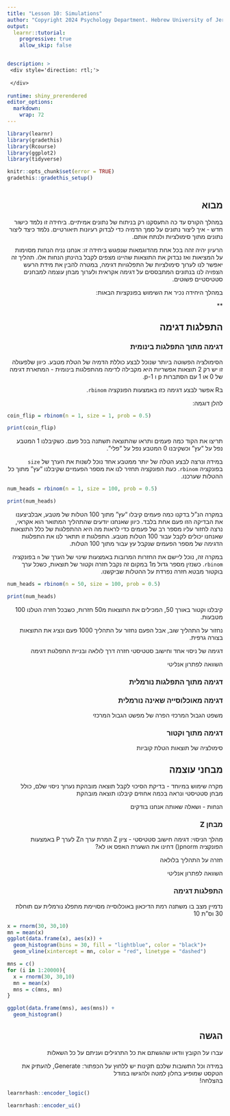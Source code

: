 ```yaml
---
title: "Lesson 10: Simulations" 
author: "Copyright 2024 Psychology Department. Hebrew University of Jerusalem. All rights reserved"
output:
  learnr::tutorial:
    progressive: true
    allow_skip: false


description: >
 <div style='direction: rtl;'>
 
 </div>
       
runtime: shiny_prerendered  
editor_options: 
  markdown: 
    wrap: 72
---
```



```{=html}
<style>
h1, h2, h3, h4, h5, h6 {
  direction: rtl;
}
p {
  direction: rtl;
}
.text-block1 {
  direction: rtl;       /* Set text direction to right-to-left */
  text-align: right;
  background-color: #e7f3fe; /* Light grey background */
  padding: 10px;
  border-radius: 5px;
  border: 1px solid #ddd; /* Light border */
  margin: 10px 0; /* Space around the block */
}
</style>

```

```r
library(learnr)
library(gradethis)
library(Rcourse)
library(ggplot2)
library(tidyverse)

knitr::opts_chunk$set(error = TRUE)
gradethis::gradethis_setup()
```

```r

```

## מבוא

במהלך הקורס עד כה התעסקנו רק בניתוח של נתונים אמיתיים. ביחידה זו נלמד כישור חדש - איך ליצור נתונים על סמך הדמיה כדי לבדוק רעיונות תיאורטיים. נלמד כיצד ליצור נתונים מתוך סימולציות ולנתח אותם.

הרעיון יהיה זהה בכל אחת מהדוגמאות שנפגוש ביחידה זו: אנחנו נניח הנחות מסוימות על המציאות ואז נבדוק את התוצאות שהיינו מצפים לקבל בהינתן הנחות אלו. תהליך זה יאפשר לנו לערוך סימולציות של התפלגויות דגימה, במטרה להבין את מידת הרעש הצפויה לנו בנתונים המתבססים על דגימה אקראית ולערוך מבחן עוצמה למבחנים סטטיסטיים פשוטים.

במהלך היחידה נכיר את השימוש בפונקציות הבאות:

**


## התפלגות דגימה

### דגימה מתוך התפלגות בינומית

הסימולציה הפשוטה ביותר שנוכל לבצע כוללת הדמיה של הטלת מטבע. כיוון שלפעולה זו יש רק 2 תוצאות אפשריות היא מקבילה לדימה מהתפלגות בינומית - המתארת דגימה של 0 או 1 עם הסתברות p ו 1-p.

בR אפשר לבצע דגימה כזו באמצעות הפונקציה `rbinom`.

להלן דוגמה:

```r
coin_flip = rbinom(n = 1, size = 1, prob = 0.5)

print(coin_flip)
```

תריצו את הקוד כמה פעמים ותראו שהתוצאה תשתנה בכל פעם. כשקיבלנו 1 המטבע נפל על "עץ" וכשקיבנו 0 המטבע נפל על "פלי".

במידה ונרצה לבצע הטלה של יותר ממטבע אחד נוכל לשנות את הערך של `size` בפונקציה `rbinom`. כעת הפונקציה תחזיר לנו את מספר הפעמיים שקיבלנו "עץ" מתוך כל ההטלות שערכנו.

```r
num_heads = rbinom(n = 1, size = 100, prob = 0.5)

print(num_heads)
```

במקרה הנ"ל בדקנו כמה פעמים קיבלו "עץ" מתוך 100 הטלות של מטבע, אבלביצענו את הבדיקה הזו פעם אחת בלבד. כיוון שאנחנו יודעים שהתהליך המתואר הוא אקראי, נרצה לחזור עליו מספר רב של פעמים כדי לראות מה היא ההתפלגות של כלל התוצאות שאנחנו יכולים לקבל עבור 100 הטלות מטבע. התפלגות זו תתאר לנו את התפלגות הדגימה של מספר הפעמים שנקבל עץ עבור מתוך 100 הטלות.

במקרה זה, נוכל ליישם את החזרות  המרובות באמצעות שינוי של הערך של `n` בפונקציה `rbinom`. כשנזין מספר גדול מ1 במקום זה נקבל חזרה וקטור של תוצאות, כשכל ערך בוקטור מבטא חזרה נפרדת על ההטלות שביקשנו.

```r
num_heads = rbinom(n = 50, size = 100, prob = 0.5)

print(num_heads)
```

קיבלנו וקטור באורך 50, המכילים את התוצאות מ50 חזרות, כשבכל חזרה הטלנו 100 מטבעות.

נחזור על התהליך שוב, אבל הפעם נחזור על התהליך 1000 פעם ונציג את התוצאות בצורה גרפית.


דגימה של ניסוי אחד וחישוב סטטיסטי
חזרה דרך לולאה ובניית התפלגות דגימה

השוואה לפתרון אנליטי


### דגימה מתוך התפלגות נורמלית


### דגימה מאוכלוסייה שאינה נורמלית

משפט הגבול המרכזי
הפרה של מפשט הגבול המרכזי


### דגימה מתוך וקטור

סימולציה של תוצאות הטלת קוביות 



## מבחני עוצמה

מקרה שימוש במיוחד - בדיקת הסיכוי לקבל תוצאה מובהקת
נערוך ניסוי שלם, כולל מבחן סטטיסטי ונראה בכמה אחוזים קיבלנו תוצאה מובהקת

הנחות - ושאלה שאותה אנחנו בודקים

### מבחן Z

מהלך הניסוי:
דגימה
חישוב סטטיסטי - ציון Z
המרת ערך הZ לערך P באמצעות הפונקציה pnorm()
דחינו את השערת האפס או לא?

חזרה על התהליך בלולאה

השוואה לפתרון אנליטי
















### התפלגות דגימה

נדמיין מצב בו משתנה רמת הדיכאון באוכלוסייה מסויימת מתפלג נורמלית עם תוחלת 30 וס"ת 10 

```r
x = rnorm(30, 30,10)
mn = mean(x)
ggplot(data.frame(x), aes(x)) +
  geom_histogram(bins = 30, fill = "lightblue", color = "black")+
  geom_vline(xintercept = mn, color = "red", linetype = "dashed")

```

```r
mns = c()
for (i in 1:20000){
  x = rnorm(30, 30,10)
  mn = mean(x)
  mns = c(mns, mn)
}

ggplot(data.frame(mns), aes(mns)) +
  geom_histogram()

```


## הגשה
  עברו על הקובץ וודאו שהגשתם את כל התרגילים ועניתם על כל השאלות
  
  במידה וכל התשובות שלכם תקינות יש ללחוץ על הכפתור:  Generate, להעתיק את הטקסט שמופיע בחלון למטה ולהגישו במודל  
  בהצלחה!

```r
learnrhash::encoder_logic()
```

```r
learnrhash::encoder_ui()
```